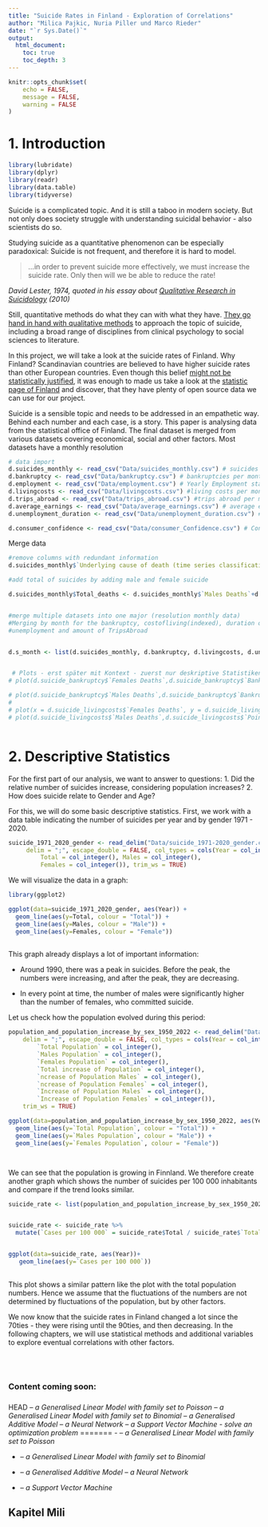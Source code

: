 ```yaml
---
title: "Suicide Rates in Finland - Exploration of Correlations"
author: "Milica Pajkic, Nuria Piller und Marco Rieder"
date: "`r Sys.Date()`"
output:
  html_document:
    toc: true
    toc_depth: 3
---
```


```r
knitr::opts_chunk$set(
	echo = FALSE,
	message = FALSE,
	warning = FALSE
)
```

# 1. Introduction

```r
library(lubridate)
library(dplyr)
library(readr)
library(data.table)
library(tidyverse)
```

Suicide is a complicated topic. And it is still a taboo in modern society. But not only does society struggle with understanding suicidal behavior - also scientists do so.

Studying suicide as a quantitative phenomenon can be especially paradoxical: Suicide is not frequent, and therefore it is hard to model.

> ...in order to prevent suicide more effectively, we must increase the suicide rate. Only then will we be able to reduce the rate!

*David Lester, 1974, quoted in his essay about [Qualitative Research in Suicidology](https://www.researchgate.net/profile/David-Lester-3/publication/308062847_Qualitative_research_in_suicidology_Thoughts_on_Hjelmeland_and_Knizek's_'Why_we_need_qualitative_research_in_suicidology'/links/5c102283a6fdcc494fed8e69/Qualitative-research-in-suicidology-Thoughts-on-Hjelmeland-and-Knizeks-Why-we-need-qualitative-research-in-suicidology.pdf) (2010)*

Still, quantitative methods do what they can with what they have. [They go hand in hand with qualitative methods](https://www.ncbi.nlm.nih.gov/pmc/articles/PMC5598439/) to approach the topic of suicide, including a broad range of disciplines from clinical psychology to social sciences to literature.

In this project, we will take a look at the suicide rates of Finland. Why Finland? Scandinavian countries are believed to have higher suicide rates than other European countries. Even though this belief [might not be statistically justified](https://nordics.info/show/artikel/is-suicide-more-common-in-the-nordics), it was enough to made us take a look at the [statistic page of Finland](https://www.stat.fi/index_en.html) and discover, that they have plenty of open source data we can use for our project.

Suicide is a sensible topic and needs to be addressed in an empathetic way. Behind each number and each case, is a story. This paper is analysing data from the statistical office of Finland. The final dataset is merged from various datasets covering economical, social and other factors. Most datasets have a monthly resolution

```r
# data import
d.suicides_monthly <- read_csv("Data/suicides_monthly.csv") # suicides per month 1971 - 2021
d.bankruptcy <- read_csv("Data/bankruptcy.csv") # bankruptcies per month 1986 - 2020
d.employment <- read_csv("Data/employment.csv") # Yearly Employment statistics 1987 - 2000
d.livingcosts <- read_csv("Data/livingcosts.csv") #living costs per month 1951- Aug 2022
d.trips_abroad <- read_csv("Data/trips_abroad.csv") #trips abroad per month 2012 - April 2022
d.average_earnings <- read_csv("Data/average_earnings.csv") # average earnings by 1/4 year 2000 - 2021
d.unemployment_duration <- read_csv("Data/unemployment_duration.csv") # unemployment duration per month 2006 - Aug 2022

d.consumer_confidence <- read_csv("Data/consumer_Confidence.csv") # Confidence and outlook of people according to their own but also the country, how is their situation and what are they expecting. 


```

Merge data

```r

#remove columns with redundant information
d.suicides_monthly$`Underlying cause of death (time series classification)` <- NULL

#add total of suicides by adding male and female suicide

d.suicides_monthly$Total_deaths <- d.suicides_monthly$`Males Deaths`+d.suicides_monthly$`Females Deaths`


#merge multiple datasets into one major (resolution monthly data)
#Merging by month for the bankruptcy, costofliving(indexed), duration of 
#unemployment and amount of TripsAbroad


d.s_month <- list(d.suicides_monthly, d.bankruptcy, d.livingcosts, d.unemployment_duration, d.trips_abroad, d.consumer_confidence) %>% reduce(full_join, by= "Month")


 # Plots - erst später mit Kontext - zuerst nur deskriptive Statistiken
# plot(d.suicide_bankruptcy$`Females Deaths`,d.suicide_bankruptcy$`Bankruptcies instigated, number of employees`)

# plot(d.suicide_bankruptcy$`Males Deaths`,d.suicide_bankruptcy$`Bankruptcies instigated, number of employees`)
# 
# plot(x = d.suicide_livingcosts$`Females Deaths`, y = d.suicide_livingcosts$`Point figure`)
# plot(d.suicide_livingcosts$`Males Deaths`,d.suicide_livingcosts$`Point figure`)



```

# 2. Descriptive Statistics

For the first part of our analysis, we want to answer to questions: 1. Did the relative number of suicides increase, considering population increases? 2. How does suicide relate to Gender and Age?

For this, we will do some basic descriptive statistics. First, we work with a data table indicating the number of suicides per year and by gender 1971 - 2020.

```r

suicide_1971_2020_gender <- read_delim("Data/suicide_1971-2020_gender.csv", 
     delim = ";", escape_double = FALSE, col_types = cols(Year = col_integer(), 
         Total = col_integer(), Males = col_integer(), 
         Females = col_integer()), trim_ws = TRUE)

```

We will visualize the data in a graph:

```r

library(ggplot2)

ggplot(data=suicide_1971_2020_gender, aes(Year)) +
  geom_line(aes(y=Total, colour = "Total")) +
  geom_line(aes(y=Males, colour = "Male")) +
  geom_line(aes(y=Females, colour = "Female"))
 

```

This graph already displays a lot of important information:

-   Around 1990, there was a peak in suicides. Before the peak, the numbers were increasing, and after the peak, they are decreasing.

-   In every point at time, the number of males were significantly higher than the number of females, who committed suicide.

Let us check how the population evolved during this period:

```r

population_and_population_increase_by_sex_1950_2022 <- read_delim("Data/population_and_population_increase_by_sex_1950-2022.csv", 
    delim = ";", escape_double = FALSE, col_types = cols(Year = col_integer(), 
        `Total Population` = col_integer(), 
        `Males Population` = col_integer(), 
        `Females Population` = col_integer(), 
        `Total increase of Population` = col_integer(), 
        `ncrease of Population Males` = col_integer(), 
        `ncrease of Population Females` = col_integer(), 
        `Increase of Population Males` = col_integer(), 
        `Increase of Population Females` = col_integer()), 
    trim_ws = TRUE)

ggplot(data=population_and_population_increase_by_sex_1950_2022, aes(Year))+
  geom_line(aes(y=`Total Population`, colour = "Total")) +
  geom_line(aes(y=`Males Population`, colour = "Male")) +
  geom_line(aes(y=`Females Population`, colour = "Female"))




```

We can see that the population is growing in Finnland. We therefore create another graph which shows the number of suicides per 100 000 inhabitants and compare if the trend looks similar.

```r


suicide_rate <- list(population_and_population_increase_by_sex_1950_2022, suicide_1971_2020_gender ) %>% reduce(left_join, by= "Year")


suicide_rate <- suicide_rate %>% 
  mutate(`Cases per 100 000` = suicide_rate$Total / suicide_rate$`Total Population` * 100000)


ggplot(data=suicide_rate, aes(Year))+
   geom_line(aes(y=`Cases per 100 000`))
 
```

This plot shows a similar pattern like the plot with the total population numbers. Hence we assume that the fluctuations of the numbers are not determined by fluctuations of the population, but by other factors.

We now know that the suicide rates in Finland changed a lot since the 70ties - they were rising until the 90ties, and then decreasing. In the following chapters, we will use statistical methods and additional variables to explore eventual correlations with other factors.

\

# 

### Content coming soon:

### 
HEAD
*-- a Generalised Linear Model with family set to Poisson -- a Generalised Linear Model with family set to Binomial -- a Generalised Additive Model -- a Neural Network -- a Support Vector Machine - solve an optimization problem*
=======
-   *-- a Generalised Linear Model with family set to Poisson*

-   *-- a Generalised Linear Model with family set to Binomial*

-   *-- a Generalised Additive Model -- a Neural Network*

-   *-- a Support Vector Machine*

## Kapitel Mili

```r


```



```r

```


